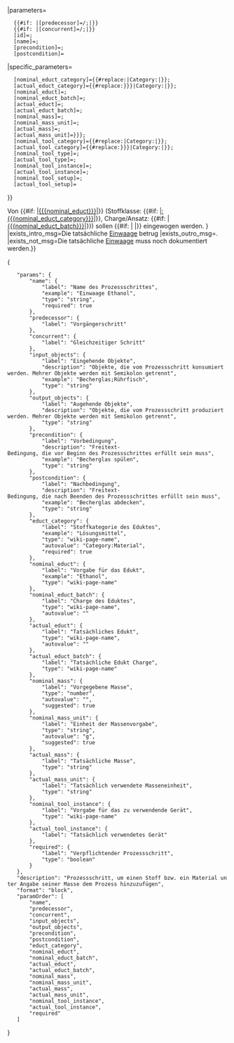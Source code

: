 <includeonly>{{OslTemplate:LabProcess/Step
|id={{{id|}}}
|name={{{name|}}}
|required={{{required|}}}
|predecessor={{{predecessor|}}}
|concurrent={{{concurrent|}}}
|input_objects={{{input_objects|}}}
|output_objects={{{output_objects|}}}
|form=LabProcess/Steps/GravimetricDosing
|specific_template=OslTemplate:LabProcess/Steps/GravimetricDosing/Subpage
|link_type={{{link_type|}}}
|popup={{{popup|{{OslTemplate:Helper/Strings/No}}}}}
|parameters=
   {{#if: {{{predecessor|}}}|[predecessor]={{FULLPAGENAME}}/{{{predecessor}}};|}}
   {{#if: {{{concurrent|}}}|[concurrent]={{FULLPAGENAME}}/{{{concurrent}}};|}}
   [id]={{{id|}}};
   [name]={{{name|}}};
   [precondition]={{{precondition|}}};
   [postcondition]={{{postcondition|}}}
|specific_parameters=
   [nominal_educt_category]={{#replace:{{{nominal_educt_category|Category:Material}}}|Category:|}}; <!-- Tree input expects no namespace -->
   [actual_educt_category]={{#replace:{{{actual_educt_category|{{{nominal_educt_category|Category:Material}}}}}}|Category:|}}; <!-- Tree input expects no namespace -->
   [nominal_educt]={{{nominal_educt|}}};
   [nominal_educt_batch]={{{nominal_educt_batch|}}};
   [actual_educt]={{{actual_educt|}}};
   [actual_educt_batch]={{{actual_educt_batch|}}};
   [nominal_mass]={{{nominal_mass|}}};
   [nominal_mass_unit]={{{nominal_mass_unit|}}};
   [actual_mass]={{{actual_mass|}}};
   [actual_mass_unit]={{{actual_mass_unit|{{{nominal_mass_unit}}}}}};
   [nominal_tool_category]={{#replace:{{{nominal_tool_category|Category:Device}}}|Category:|}}; <!-- Tree input expects no namespace -->
   [actual_tool_category]={{#replace:{{{actual_tool_category|{{{nominal_tool_category|Category:Device}}}}}}|Category:|}}; <!-- Tree input expects no namespace -->
   [nominal_tool_type]={{{nominal_tool_type|}}};
   [actual_tool_type]={{{actual_tool_type|}}};
   [nominal_tool_instance]={{{nominal_tool_instance|}}};
   [actual_tool_instance]={{{actual_tool_instance|}}};
   [nominal_tool_setup]={{{nominal_tool_setup|}}};
   [actual_tool_setup]={{{actual_tool_setup|}}}
}}

<!-- BESCHREIBUNG -->
Von {{#if: {{{nominal_educt|}}}|[[{{{nominal_educt}}}]]|{{OslTemplate:Message/NotDefined}}}} 
(Stoffklasse: {{#if: {{{nominal_educt_category|}}}|[[:{{{nominal_educt_category}}}]]|{{OslTemplate:Message/NotDefined}}}}, Charge/Ansatz: {{#if: {{{nominal_educt_batch|}}}|[[{{{nominal_educt_batch}}}]]|{{OslTemplate:Message/NotDefined}}}}) 
sollen
{{#if: {{{nominal_mass|}}}|{{{nominal_mass}}} {{{nominal_mass_unit}}}|{{OslTemplate:Message/NotDefined}}}} 
eingewogen werden.
{{OslTemplate:LabProcess/Query/DeviceParam
|intro=Als Gerät soll
|outro=verwendet werden.
|prefix=
|suffix=
|process_step_name={{{name|}}}
|tool_category={{{nominal_tool_category|}}}
|nominal_tool_type={{{nominal_tool_type|}}}
|actual_tool_type={{{actual_tool_type|}}}
|nominal_tool_instance={{{nominal_tool_instance|}}}
|actual_tool_instance={{{actual_tool_instance|}}}
|nominal_tool_setup={{{nominal_tool_setup|}}}
|actual_tool_setup={{{actual_tool_setup|}}}
}}
{{OslTemplate:LabProcess/Query/GenericParam
|process_step_name={{{name}}}
|parameter_name=Einwaage
|parameter_unit={{{actual_mass_unit|{{{nominal_mass_unit}}}}}}
|exists_intro_msg=Die tatsächliche [[Einwaage]] betrug
|exists_outro_msg=.
|exists_not_msg=Die tatsächliche [[Einwaage]] muss noch dokumentiert werden.}}
{{OslTemplate:LabProcess/Query/GenericParam
|process_step_name={{{name|}}}
|parameter_name=Edukt Charge
|exists_intro_msg=Die tatsächliche verwendete [[Edukt Charge]] war
|exists_outro_msg=.
|exists_not_msg=Die tatsächliche [[Edukt Charge]] muss noch dokumentiert werden.}}

</includeonly>
<noinclude>
<templatedata>
{
	"params": {
		"name": {
			"label": "Name des Prozessschrittes",
			"example": "Einwaage Ethanol",
			"type": "string",
			"required": true
		},
		"predecessor": {
			"label": "Vorgängerschritt"
		},
		"concurrent": {
			"label": "Gleichzeitiger Schritt"
		},
		"input_objects": {
			"label": "Eingehende Objekte",
			"description": "Objekte, die vom Prozessschritt konsumiert werden. Mehrer Objekte werden mit Semikolon getrennt",
			"example": "Becherglas;Rührfisch",
			"type": "string"
		},
		"output_objects": {
			"label": "Augehende Objekte",
			"description": "Objekte, die vom Prozessschritt produziert werden. Mehrer Objekte werden mit Semikolon getrennt",
			"type": "string"
		},
		"precondition": {
			"label": "Vorbedingung",
			"description": "Freitext-Bedingung, die vor Beginn des Prozessschrittes erfüllt sein muss",
			"example": "Becherglas spülen",
			"type": "string"
		},
		"postcondition": {
			"label": "Nachbedingung",
			"description": "Freitext-Bedingung, die nach Beenden des Prozessschrittes erfüllt sein muss",
			"example": "Becherglas abdecken",
			"type": "string"
		},
		"educt_category": {
			"label": "Stoffkategorie des Eduktes",
			"example": "Lösungsmittel",
			"type": "wiki-page-name",
			"autovalue": "Category:Material",
			"required": true
		},
		"nominal_educt": {
			"label": "Vorgabe für das Edukt",
			"example": "Ethanol",
			"type": "wiki-page-name"
		},
		"nominal_educt_batch": {
			"label": "Charge des Eduktes",
			"type": "wiki-page-name",
			"autovalue": ""
		},
		"actual_educt": {
			"label": "Tatsächliches Edukt",
			"type": "wiki-page-name",
			"autovalue": ""
		},
		"actual_educt_batch": {
			"label": "Tatsächliche Edukt Charge",
			"type": "wiki-page-name"
		},
		"nominal_mass": {
			"label": "Vorgegebene Masse",
			"type": "number",
			"autovalue": "",
			"suggested": true
		},
		"nominal_mass_unit": {
			"label": "Einheit der Massenvorgabe",
			"type": "string",
			"autovalue": "g",
			"suggested": true
		},
		"actual_mass": {
			"label": "Tatsächliche Masse",
			"type": "string"
		},
		"actual_mass_unit": {
			"label": "Tatsächlich verwendete Masseneinheit",
			"type": "string"
		},
		"nominal_tool_instance": {
			"label": "Vorgabe für das zu verwendende Gerät",
			"type": "wiki-page-name"
		},
		"actual_tool_instance": {
			"label": "Tatsächlich verwendetes Gerät"
		},
		"required": {
			"label": "Verpflichtender Prozessschritt",
			"type": "boolean"
		}
	},
	"description": "Prozessschritt, um einen Stoff bzw. ein Material unter Angabe seiner Masse dem Prozess hinzuzufügen",
	"format": "block",
	"paramOrder": [
		"name",
		"predecessor",
		"concurrent",
		"input_objects",
		"output_objects",
		"precondition",
		"postcondition",
		"educt_category",
		"nominal_educt",
		"nominal_educt_batch",
		"actual_educt",
		"actual_educt_batch",
		"nominal_mass",
		"nominal_mass_unit",
		"actual_mass",
		"actual_mass_unit",
		"nominal_tool_instance",
		"actual_tool_instance",
		"required"
	]
}
</templatedata>
</noinclude>